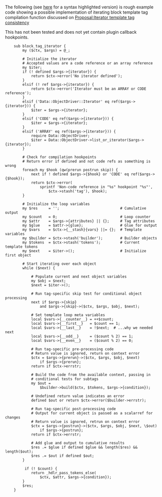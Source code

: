 The following (see [http://pastie.textmate.org/246007 here] for a syntax highlighted version) is rough example code showing a possible implementation of iterating block template tag compilation function discussed on [[Proposal:Iterator template tag consistency]]

This has not been tested and does not yet contain plugin callback hookpoints.

<pre>
    sub block_tag_iterator {
        my ($ctx, $args) = @_;

        # Initialize the iterator
        # Accepted values are a code reference or an array reference
        my $iter;
        if (! defined $args->{iterator}) {
            return $ctx->error('No iterator defined');
        }
        elsif (! ref $args->{iterator}) {
            return $ctx->error('Iterator must be an ARRAY or CODE reference');
        }
        elsif ('Data::ObjectDriver::Iterator' eq ref($args->{iterator})) {
            $iter = $args->{iterator};
        }
        elsif ('CODE' eq ref($args->{iterator})) {
            $iter = $args->{iterator};
        }
        elsif ('ARRAY' eq ref($args->{iterator})) {
            require Data::ObjectDriver;
            $iter = Data::ObjectDriver->list_or_iterator($args->{iterator});        
        }

        # Check for compilation hookpoints
        # Return error if defined and not code refs as something is wrong
        foreach my $hook (qw(prerun postrun skip)) {
            next if ! defined $args->{$hook} or 'CODE' eq ref($args->{$hook});
            return $ctx->error(
                sprintf 'Non-code reference in "%s" hookpoint "%s"',
                    $ctx->stash('tag'), $hook);
        }

        # Initialize the loop variables
        my $res     = '';                            # Cumulative output
        my $count   = 0;                             # Loop counter
        my $attr    = $args->{attributes} || {};     # Tag attributes
        my $glue    = $attr->{glue};                 # Glue for output
        my $vars    = $ctx->{__stash}{vars} ||= {};  # Template variables
        my $builder = $ctx->stash('builder');        # Builder objects
        my $tokens  = $ctx->stash('tokens');         # Current template tokens
        my $next    = $iter->();                     # Initialize first object

        # Start iterating over each object
        while ($next) {

            # Populate current and next object variables
            my $obj = $next;        
            $next = $iter->();

            # Run tag-specific skip test for conditional object processing
            next if $args->{skip}
                and $args->{skip}->($ctx, $args, $obj, $next);
        
            # Set template loop meta variables
            local $vars->{__counter__} = ++$count;
            local $vars->{__first__}   = $count == 1;
            local $vars->{__last__}    = !$next;  # ...why we needed next
            local $vars->{__odd__}     = ($count % 2) == 1;
            local $vars->{__even__}    = ($count % 2) == 0;

            # Run tag-specific pre-processing code
            # Return value is ignored, return on context error
            $ctx = $args->{prerun}->($ctx, $args, $obj, $next)
                if $args->{prerun};
            return if $ctx->errstr;

            # Build the code from the available context, passing in
            # conditional tests for subtags
            my $out =
                $builder->build($ctx, $tokens, $args->{condition});

            # Undefined return value indicates an error
            defined $out or return $ctx->error($builder->errstr);
    
            # Run tag-specific post-processing code
            # Output for current object is passed as a scalarref for changes
            # Return value is ignored, retrun on context error
            $ctx = $args->{postrun}->($ctx, $args, $obj, $next, \$out)
                if $args->{postrun};
            return if $ctx->errstr;

            # Add glue and output to cumulative results
            $res .= $glue if defined $glue && length($res) && length($out);
            $res .= $out if defined $out;
        }

         if (! $count) {
            return _hdlr_pass_tokens_else(
                $ctx, $attr, $args->{condition});
        }
        $res;
    }
</pre>

